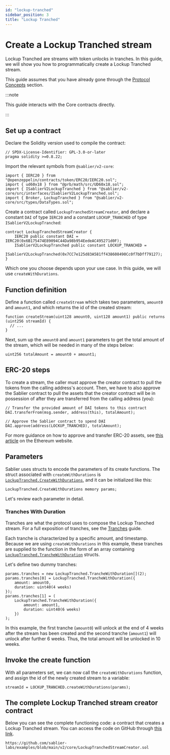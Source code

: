 ```yaml
---
id: "lockup-tranched"
sidebar_position: 3
title: "Lockup Tranched"
---
```



# Create a Lockup Tranched stream

Lockup Tranched are streams with token unlocks in tranches. In this guide, we will show you how to programmatically
create a Lockup Tranched stream.

This guide assumes that you have already gone through the [Protocol Concepts](/concepts/protocol/streaming) section.

:::note

This guide interacts with the Core contracts directly.

:::

<AdmonitionSimpleCode />

## Set up a contract

Declare the Solidity version used to compile the contract:

```solidity
// SPDX-License-Identifier: GPL-3.0-or-later
pragma solidity >=0.8.22;
```

Import the relevant symbols from `@sablier/v2-core`:

```solidity
import { IERC20 } from "@openzeppelin/contracts/token/ERC20/IERC20.sol";
import { ud60x18 } from "@prb/math/src/UD60x18.sol";
import { ISablierV2LockupTranched } from "@sablier/v2-core/src/interfaces/ISablierV2LockupTranched.sol";
import { Broker, LockupTranched } from "@sablier/v2-core/src/types/DataTypes.sol";

```

Create a contract called `LockupTranchedStreamCreator`, and declare a constant `DAI` of type `IERC20` and a constant
`LOCKUP_TRANCHED` of type `ISablierV2LockupTranched`:

```solidity
contract LockupTranchedStreamCreator {
    IERC20 public constant DAI = IERC20(0x6B175474E89094C44Da98b954EedeAC495271d0F);
    ISablierV2LockupTranched public constant LOCKUP_TRANCHED =
        ISablierV2LockupTranched(0x7CC7e125d83A581ff438608490Cc0f7bDff79127);
}
```

<ConstantsComment />

<CreateFunctions />

Which one you choose depends upon your use case. In this guide, we will use `createWithDurations`.

## Function definition

Define a function called `createStream` which takes two parameters, `amount0` and `amount1`, and which returns the id of
the created stream:

```solidity
function createStream(uint128 amount0, uint128 amount1) public returns (uint256 streamId) {
  // ...
}
```

Next, sum up the `amount0` and `amount1` parameters to get the total amount of the stream, which will be needed in many
of the steps below:

```solidity
uint256 totalAmount = amount0 + amount1;
```

## ERC-20 steps

To create a stream, the caller must approve the creator contract to pull the tokens from the calling address's account.
Then, we have to also approve the Sablier contract to pull the assets that the creator contract will be in possession of
after they are transferred from the calling address (you):

```solidity
// Transfer the provided amount of DAI tokens to this contract
DAI.transferFrom(msg.sender, address(this), totalAmount);

// Approve the Sablier contract to spend DAI
DAI.approve(address(LOCKUP_TRANCHED), totalAmount);
```

For more guidance on how to approve and transfer ERC-20 assets, see
[this article](https://ethereum.org/en/developers/docs/standards/tokens/erc-20/) on the Ethereum website.

## Parameters

Sablier uses structs to encode the parameters of its create functions. The struct associated with `createWithDurations`
is
[`LockupTranched.CreateWithDurations`](/contracts/v2/reference/core/types/library.LockupTranched#createwithdurations),
and it can be initialized like this:

```solidity
LockupTranched.CreateWithDurations memory params;
```

Let's review each parameter in detail.

<ParamSender />

<ParamRecipient />

<ParamTotalAmount />

<ParamAsset />

<ParamCancelable />

<ParamTransferable />

### Tranches With Duration

Tranches are what the protocol uses to compose the Lockup Tranched stream. For a full exposition of tranches, see the
[Tranches](/concepts/protocol/tranches) guide.

Each tranche is characterized by a specific amount, and timestamp. Because we are using `createWithDurations` in this
example, these tranches are supplied to the function in the form of an array containing
[`LockupTranched.TrancheWithDuration`](/contracts/v2/reference/core/types/library.LockupTranched#tranchewithduration)
structs.

Let's define two dummy tranches:

```solidity
params.tranches = new LockupTranched.TrancheWithDuration[](2);
params.tranches[0] = LockupTranched.TrancheWithDuration({
    amount: amount0,
    duration: uint40(4 weeks)
});
params.tranches[1] = (
    LockupTranched.TrancheWithDuration({
        amount: amount1,
        duration: uint40(6 weeks)
    })
);
```

In this example, the first tranche (`amount0`) will unlock at the end of 4 weeks after the stream has been created and
the second tranche (`amount1`) will unlock after further 6 weeks. Thus, the total amount will be unlocked in 10 weeks.

<ParamBroker />

## Invoke the create function

With all parameters set, we can now call the `createWithDurations` function, and assign the id of the newly created
stream to a variable:

```solidity
streamId = LOCKUP_TRANCHED.createWithDurations(params);
```

## The complete Lockup Tranched stream creator contract

Below you can see the complete functioning code: a contract that creates a Lockup Tranched stream. You can access the
code on GitHub through
[this link](https://github.com/sablier-labs/examples/blob/main/v2/core/LockupTranchedStreamCreator.sol).

```solidity reference title="Lockup Tranched Stream Creator"
https://github.com/sablier-labs/examples/blob/main/v2/core/LockupTranchedStreamCreator.sol
```
